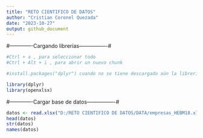 ---
title: "RETO CIENTIFICO DE DATOS"
author: "Cristian Coronel Quezada"
date: "2023-10-27"
output: github_document
---

#-------------Cargando librerías----------------#

```{r}

#Ctrl + a , para seleccionar todo
#Ctrl + Alt + i , para abrir un nuevo chunk

#install.packages("dplyr") cuando no se tiene descargado aún la libreria

library(dplyr)
library(openxlsx)

```

#-------------Cargar base de datos----------------#

```{r}
datos <- read.xlsx("D:/RETO CIENTIFICO DE DATOS/DATA/empresas_HEBM18.xlsx", na.strings = T)
head(datos)
str(datos)
names(datos)

```

